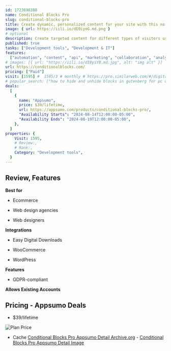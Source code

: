 ```yaml
---
id: 1723698388
name: Conditional Blocks Pro
slug: conditional-blocks-pro
title: Create dynamic, personalized content for your site with this no-code WordPress plugin
image: { url: https://iili.io/dE0iyoG.md.png }
# optional
description: Create targeted content for different types of visitors using visibility conditionsAccess 36+ features and pair them with your custom conditions using the API
published: true
tasks: ["Development tools", "Development & IT"]
features:
  ["automation", "content", "api", "marketing", "collaboration", "analytics"]
# images: [{ url: "https://iili.io/dI8yiYB.md.jpg", alt: "img alt" }]
url: https://conditionalblocks.com/
pricing: ["Paid"]
visit: [1595] #  1595/3 # monthly # https://pro.similarweb.com/#/digitalsuite/websiteanalysis/home
# popular_search: ["how to hide and unhide blocks in gutenberg for pc or mobileq","wordpress 2024 tablet width","display logged in user details in menu wordpress","documentation acf","wordpress blocks"]
deals:
  [
    {
      name: "Appsumo",
      price: $39/lifetime,
      url: https://appsumo.com/products/conditional-blocks-pro/,
      "Availability Starts": "2024-08-14T12:00:00-05:00",
      "Availability Ends": "2024-08-19T12:00:00-05:00",
    },
  ]
properties: {
    Visit: 1595,
    # Review:,
    # Rank:,
    Category: "Development tools",
  }
---
```


## Review, Features

**Best for**

- Ecommerce

- Web design agencies

- Web designers

**Integrations**

- Easy Digital Downloads

- WooCommerce

- WordPress

**Features**

- GDPR-compliant

**Allows Existing Accounts**

## Pricing - Appsumo Deals

- $39/lifetime

<Img src="https://iili.io/dEVOcOb.png" alt="Plan Price" />

- Cache [Conditional Blocks Pro Appsumo Detail Archive.org](https://web.archive.org/web/*/https://appsumo.com/products/conditional-blocks-pro/) - [Conditional Blocks Pro Appsumo Detail Image](https://iili.io/dEVezkg.png)
